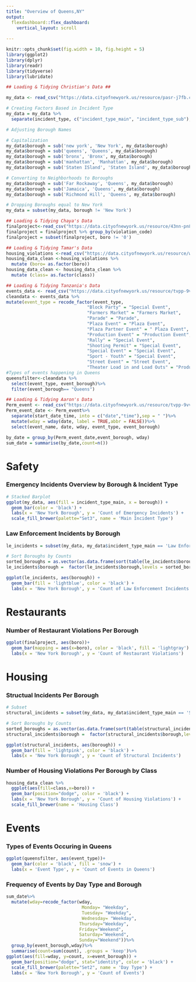```yaml
---
title: "Overview of Queens,NY"
output: 
  flexdashboard::flex_dashboard:
    vertical_layout: scroll 
   
--- 
```


```r
knitr::opts_chunk$set(fig.width = 10, fig.height = 5)
library(ggplot2)
library(dplyr)
library(readr)
library(tidyverse)
library(lubridate)
```


```r
## Loading & Tidying Christian's Data ##

my_data <- read_csv("https://data.cityofnewyork.us/resource/pasr-j7fb.csv")

# Creating Factors Based in Incident Type
my_data = my_data %>%
  separate(incident_type, c("incident_type_main", "incident_type_sub"), "-")

# Adjusting Borough Names

# Capitalization
my_data$borough = sub('new york', 'New York', my_data$borough)
my_data$borough = sub('queens', 'Queens', my_data$borough)
my_data$borough = sub('bronx', 'Bronx', my_data$borough)
my_data$borough = sub('manhattan', 'Manhattan', my_data$borough)
my_data$borough = sub('Staten ISland', 'Staten Island', my_data$borough)

# Converting to Neighborhoods to Boroughs 
my_data$borough = sub('Far Rockaway', 'Queens', my_data$borough)
my_data$borough = sub('Jamaica', 'Queens', my_data$borough)
my_data$borough = sub('Richmond Hill', 'Queens', my_data$borough)

# Dropping Boroughs equal to New York 
my_data = subset(my_data, borough != 'New York')
```

```r
## Loading & Tidying Chaya's Data
finalproject<-read_csv("https://data.cityofnewyork.us/resource/43nn-pn8j.csv?$limit=50000")
finalproject = finalproject %>% group_by(violation_code)
finalproject = subset(finalproject, boro != '0')
```

```r
## Loading & Tidying Tamar's Data
housing_violations <-read_csv("https://data.cityofnewyork.us/resource/wvxf-dwi5.csv") 
housing_data_clean <-housing_violations %>% 
  mutate (boro= as.factor(boro))
housing_data_clean <- housing_data_clean %>%
  mutate (class= as.factor(class))
```

```r
## Loading & Tidying Tanzania's Data
events_data <- read_csv("https://data.cityofnewyork.us/resource/tvpp-9vvx.csv")
cleandata <- events_data %>%
mutate(event_type = recode_factor(event_type,
                               "Block Party" = "Special Event",
                               "Farmers Market" = "Farmers Market",
                               "Parade" = "Parade",
                               "Plaza Event" = "Plaza Event",
                               "Plaza Partner Event" = " Plaza Event",
                               "Production Event" = "Production Event",
                               "Rally" = "Special Event",
                               "Shooting Permit" = "Special Event",
                               "Special Event" = "Special Event",
                               "Sport - Youth" = "Special Event",
                               "Street Event" = "Street Event",
                               "Theater Load in and Load Outs" = "Production Event"))
#Types of events happening in Queens 
queensfilter<-cleandata %>%
  select(event_type, event_borough)%>%
  filter(event_borough== "Queens")
```

```r
## Loading & Tidying Aaron's Data
Perm_event <- read_csv("https://data.cityofnewyork.us/resource/tvpp-9vvx.csv?$limit=50000")
Perm_event_date <- Perm_event%>%
  separate(start_date_time, into = c("date","time"),sep = " ")%>%
  mutate(wday = wday(date, label = TRUE,abbr = FALSE))%>%
  select(event_name, date, wday, event_type, event_borough)

by_date = group_by(Perm_event_date,event_borough, wday)
sum_date = summarise(by_date,count=n())
```

Safety 
==================

### Emergency Incidents Overview by Borough & Incident Type

```r
# Stacked Barplot 
ggplot(my_data, aes(fill = incident_type_main, x = borough)) + 
  geom_bar(color = 'black') +
  labs(x = 'New York Borough', y = 'Count of Emergency Incidents') + 
  scale_fill_brewer(palette="Set3", name = 'Main Incident Type')
```

### Law Enforcement Incidents by Borough 

```r
le_incidents = subset(my_data, my_data$incident_type_main == 'Law Enforcement')

# Sort Boroughs by Counts
sorted_boroughs = as.vector(as.data.frame(sort(table(le_incidents$borough)))$Var1)
le_incidents$borough =  factor(le_incidents$borough,levels = sorted_boroughs) 

ggplot(le_incidents, aes(borough)) +
  geom_bar(fill = 'lightblue', color = 'black') + 
  labs(x = 'New York Borough', y = 'Count of Law Enforcement Incidents')
```

Restaurants 
==================

### Number of Restaurant Violations Per Borough

```r
ggplot(finalproject, aes(boro))+
  geom_bar(mapping = aes(x=boro), color = 'black', fill = 'lightgray') +   
  labs(x = 'New York Borough', y = 'Count of Restaurant Violations') 
```

Housing 
==================

### Structual Incidents Per Borough 

```r
# Subset
structural_incidents = subset(my_data, my_data$incident_type_main == 'Structural')

# Sort Boroughs by Counts
sorted_boroughs = as.vector(as.data.frame(sort(table(structural_incidents$borough)))$Var1)
structural_incidents$borough =  factor(structural_incidents$borough,levels = sorted_boroughs) 

ggplot(structural_incidents, aes(borough)) +
  geom_bar(fill = 'lightpink', color = 'black') + 
  labs(x = 'New York Borough', y = 'Count of Structural Incidents')
```

### Number of Housing Violations Per Borough by Class

```r
housing_data_clean %>% 
  ggplot(aes(fill=class,x=boro)) +
  geom_bar(position="dodge", color = 'black') +
  labs(x = 'New York Borough', y = 'Count of Housing Violations') + 
  scale_fill_brewer(name = 'Housing Class')
```

Events 
==================

### Types of Events Occuring in Queens 

```r
ggplot(queensfilter, aes(event_type))+ 
  geom_bar(color = 'black', fill = 'snow') +
  labs(x = 'Event Type', y = 'Count of Events in Queens')
```

### Frequency of Events by Day Type and Borough

```r
sum_date%>%
  mutate(wday=recode_factor(wday,
                             Monday= "Weekday",
                             Tuesday= "Weekday",
                             Wednesday= "Weekday",
                            Thursday="Weekday",
                            Friday="Weekend",
                            Saturday="Weekend",
                            Sunday="Weekend"))%>%
  group_by(event_borough,wday)%>%
  summarise(count=sum(count), .groups = 'keep')%>%
ggplot(aes(fill=wday, y=count, x=event_borough)) +
  geom_bar(position="dodge", stat="identity", color = 'black') + 
  scale_fill_brewer(palette="Set2", name = 'Day Type') +
  labs(x = 'New York Borough', y = 'Count of Events')
```

